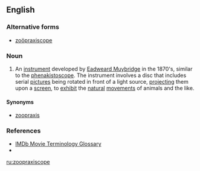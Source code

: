 ==English==

===Alternative forms===
* [[zoöpraxiscope]]

===Noun===
{{en-noun}}

# {{photography|history}} An [[instrument]] developed by [[w:Eadweard Muybridge|Eadweard Muybridge]] in the 1870's, similar to the [[phenakistoscope]].  The instrument involves a disc that includes serial [[pictures]]  being rotated in front of a light source, [[project]]ing them upon a [[screen]], to [[exhibit]] the [[natural]] [[movements]] of animals and the like.

====Synonyms====
* [[zoopraxis]]


===References===
* [http://www.imdb.com/Glossary/Z IMDb Movie Terminology Glossary]
* {{webster}}

[[ru:zoopraxiscope]]